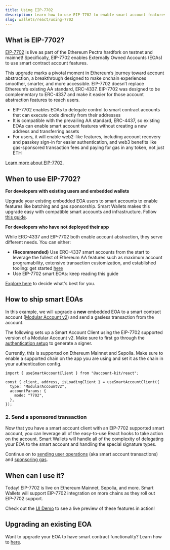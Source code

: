 ```yaml
---
title: Using EIP-7702
description: Learn how to use EIP-7702 to enable smart account features for EOAs
slug: wallets/react/using-7702
---
```


## What is EIP-7702?

[EIP-7702](https://eips.ethereum.org/EIPS/eip-7702) is live as part of the Ethereum Pectra hardfork on testnet and mainnet! Specifically, EIP-7702 enables Externally Owned Accounts (EOAs) to use smart contract account features.

This upgrade marks a pivotal moment in Ethereum’s journey toward account abstraction, a breakthrough designed to make onchain experiences smoother, smarter, and more accessible. EIP-7702 doesn’t replace Ethereum’s existing AA standard, ERC-4337. EIP-7702 was designed to be complementary to ERC-4337 and make it easier for those account abstraction features to reach users.

- EIP-7702 enables EOAs to delegate control to smart contract accounts that can execute code directly from their addresses
- It is compatible with the prevailing AA standard, ERC-4437, so existing EOAs can enable smart account features without creating a new address and transferring assets
- For users, it will enable web2-like features, including account recovery and passkey sign-in for easier authentication, and web3 benefits like gas-sponsored transaction fees and paying for gas in any token, not just ETH

[Learn more about EIP-7702](https://www.alchemy.com/blog/eip-7702-ethereum-pectra-hardfork).

## When to use EIP-7702?

**For developers with existing users and embedded wallets**

Upgrade your existing embedded EOA users to smart accounts to enable features like batching and gas sponsorship. Smart Wallets makes this upgrade easy with compatible smart accounts and infrastructure. Follow [this guide](/wallets/smart-contracts/modular-account-v2/using-7702).

**For developers who have not deployed their app**

While ERC-4337 and EIP-7702 both enable account abstraction, they serve different needs. You can either:

- **(Recommended)** Use ERC-4337 smart accounts from the start to leverage the fullest of Ethereum AA features such as maximum account programability, extensive transaction customization, and established tooling: get started [here](/wallets/authentication/overview)
- Use EIP-7702 smart EOAs: keep reading this guide

[Explore here](https://www.alchemy.com/blog/eip-7702-ethereum-pectra-hardfork#adoption-and-security-considerations-for-application-developers) to decide what's best for you.

## How to ship smart EOAs

In this example, we will upgrade a **new** embedded EOA to a smart contract account ([Modular Account v2](/wallets/smart-contracts/modular-account-v2/overview)) and send a gasless transaction from the account.

The following sets up a Smart Account Client using the EIP-7702 supported version of a Modular Account v2. Make sure to first go through the [authentication setup](/wallets/react/getting-started) to generate a signer.

Currently, this is supported on Ethereum Mainnet and Sepolia. Make sure to enable a supported chain on the app you are using and set it as the chain in your authentication config.

```tsx twoslash
import { useSmartAccountClient } from "@account-kit/react";

const { client, address, isLoadingClient } = useSmartAccountClient({
  type: "ModularAccountV2",
  accountParams: {
    mode: "7702",
  },
});
```

### 2. Send a sponsored transaction

Now that you have a smart account client with an EIP-7702 supported smart account, you can leverage all of the easy-to-use React hooks to take action on the account. Smart Wallets will handle all of the complexity of delegating your EOA to the smart account and handling the special signature types.

Continue on to [sending user operations](/wallets/transactions/send-transactions) (aka smart account transactions) and [sponsoring gas](/wallets/transactions/sponsor-gas/sponsor-gas-evm).

## When can I use it?

Today! EIP-7702 is live on Ethereum Mainnet, Sepolia, and more. Smart Wallets will support EIP-7702 integration on more chains as they roll out EIP-7702 support.

Check out the [UI Demo](https://demo.alchemy.com) to see a live preview of these features in action!

## Upgrading an existing EOA

Want to upgrade your EOA to have smart contract functionality? Learn how to [here](/wallets/smart-contracts/modular-account-v2/using-7702).

